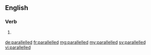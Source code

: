 ==English==

===Verb===
{{head|en|verb form}}

# {{label|en|British}} {{en-past of|parallel}}

[[de:parallelled]]
[[fr:parallelled]]
[[mg:parallelled]]
[[my:parallelled]]
[[sv:parallelled]]
[[vi:parallelled]]